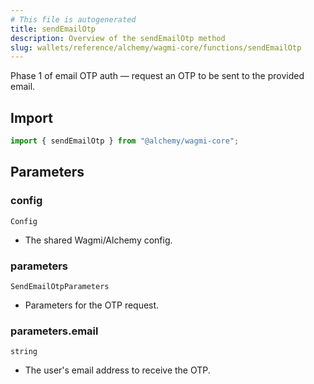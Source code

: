 ```yaml
---
# This file is autogenerated
title: sendEmailOtp
description: Overview of the sendEmailOtp method
slug: wallets/reference/alchemy/wagmi-core/functions/sendEmailOtp
---
```


Phase 1 of email OTP auth — request an OTP to be sent to the provided email.

## Import

```ts
import { sendEmailOtp } from "@alchemy/wagmi-core";
```

## Parameters

### config

`Config`

- The shared Wagmi/Alchemy config.

### parameters

`SendEmailOtpParameters`

- Parameters for the OTP request.

### parameters.email

`string`

- The user's email address to receive the OTP.
